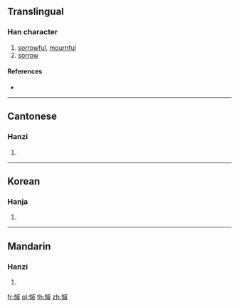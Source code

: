 {{character info/new}}
{{also|慼}}
==Translingual==

===Han character===
{{Han char|rn=61|rad=心|as=11|sn=14|four=|canj=PIHF|ids=⿰忄戚}}

# [[sorrowful]], [[mournful]]
# [[sorrow]]

====References====
* {{Han ref|kx=0401.140|dkj=11159|dj=0741.060|hdz=42345.080|uh=617D|ud=24957}}

----

==Cantonese==

===Hanzi===
{{yue-hanzi|jyut=[[cik1]]|y=chik1}}

# {{defn|lang=yue|sort=心11}}

----

==Korean==

===Hanja===
{{ko-hanja|hangeul=척|eumhun=|rv=cheok|mr=ch'ŏk|y=chek}}

# {{defn|lang=ko|sort=心11}}

----

==Mandarin==

===Hanzi===
{{cmn-hanzi|pin=[[qī]] ([[qi1]])|wg=ch'i<sup>1</sup>}}

# {{defn|lang=cmn|sort=心11}}

[[fr:慽]]
[[pl:慽]]
[[th:慽]]
[[zh:慽]]
